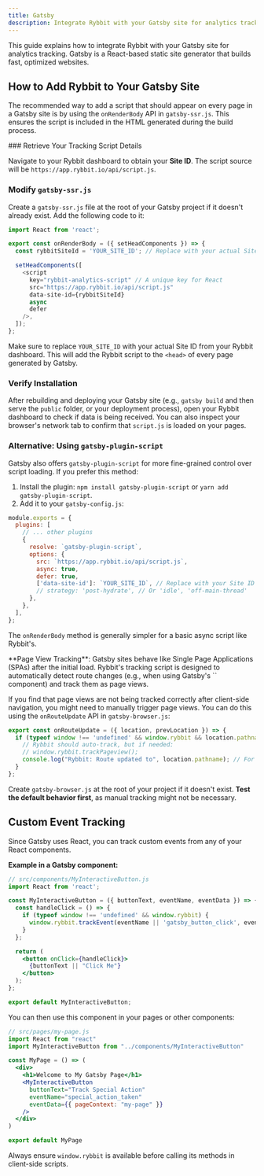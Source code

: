 ```yaml
---
title: Gatsby
description: Integrate Rybbit with your Gatsby site for analytics tracking
---
```




This guide explains how to integrate Rybbit with your Gatsby site for analytics tracking. Gatsby is a React-based static site generator that builds fast, optimized websites.

## How to Add Rybbit to Your Gatsby Site

The recommended way to add a script that should appear on every page in a Gatsby site is by using the `onRenderBody` API in `gatsby-ssr.js`. This ensures the script is included in the HTML generated during the build process.

<Steps>
### Retrieve Your Tracking Script Details

Navigate to your Rybbit dashboard to obtain your **Site ID**. The script source will be `https://app.rybbit.io/api/script.js`.

### Modify `gatsby-ssr.js`

Create a `gatsby-ssr.js` file at the root of your Gatsby project if it doesn't already exist. Add the following code to it:

```javascript filename="gatsby-ssr.js"
import React from 'react';

export const onRenderBody = ({ setHeadComponents }) => {
  const rybbitSiteId = 'YOUR_SITE_ID'; // Replace with your actual Site ID

  setHeadComponents([
    <script
      key="rybbit-analytics-script" // A unique key for React
      src="https://app.rybbit.io/api/script.js"
      data-site-id={rybbitSiteId}
      async
      defer
    />,
  ]);
};
```
Make sure to replace `YOUR_SITE_ID` with your actual Site ID from your Rybbit dashboard. This will add the Rybbit script to the `<head>` of every page generated by Gatsby.

### Verify Installation

After rebuilding and deploying your Gatsby site (e.g., `gatsby build` and then serve the `public` folder, or your deployment process), open your Rybbit dashboard to check if data is being received. You can also inspect your browser's network tab to confirm that `script.js` is loaded on your pages.
</Steps>

### Alternative: Using `gatsby-plugin-script`

Gatsby also offers `gatsby-plugin-script` for more fine-grained control over script loading. If you prefer this method:

1.  Install the plugin: `npm install gatsby-plugin-script` or `yarn add gatsby-plugin-script`.
2.  Add it to your `gatsby-config.js`:

```javascript filename="gatsby-config.js"
module.exports = {
  plugins: [
    // ... other plugins
    {
      resolve: `gatsby-plugin-script`,
      options: {
        src: `https://app.rybbit.io/api/script.js`,
        async: true,
        defer: true,
        ['data-site-id']: `YOUR_SITE_ID`, // Replace with your Site ID
        // strategy: 'post-hydrate', // Or 'idle', 'off-main-thread'
      },
    },
  ],
};
```
The `onRenderBody` method is generally simpler for a basic async script like Rybbit's.

<Callout type="info">
  **Page View Tracking**: Gatsby sites behave like Single Page Applications (SPAs) after the initial load. Rybbit's tracking script is designed to automatically detect route changes (e.g., when using Gatsby's `<Link>` component) and track them as page views.

  If you find that page views are not being tracked correctly after client-side navigation, you might need to manually trigger page views. You can do this using the `onRouteUpdate` API in `gatsby-browser.js`:

  ```javascript filename="gatsby-browser.js"
  export const onRouteUpdate = ({ location, prevLocation }) => {
    if (typeof window !== 'undefined' && window.rybbit && location.pathname !== prevLocation?.pathname) {
      // Rybbit should auto-track, but if needed:
      // window.rybbit.trackPageview();
      console.log("Rybbit: Route updated to", location.pathname); // For debugging
    }
  };
  ```
  Create `gatsby-browser.js` at the root of your project if it doesn't exist. **Test the default behavior first**, as manual tracking might not be necessary.
</Callout>

## Custom Event Tracking

Since Gatsby uses React, you can track custom events from any of your React components.

**Example in a Gatsby component:**
```jsx
// src/components/MyInteractiveButton.js
import React from 'react';

const MyInteractiveButton = ({ buttonText, eventName, eventData }) => {
  const handleClick = () => {
    if (typeof window !== 'undefined' && window.rybbit) {
      window.rybbit.trackEvent(eventName || 'gatsby_button_click', eventData || {});
    }
  };

  return (
    <button onClick={handleClick}>
      {buttonText || "Click Me"}
    </button>
  );
};

export default MyInteractiveButton;
```
You can then use this component in your pages or other components:
```jsx
// src/pages/my-page.js
import React from "react"
import MyInteractiveButton from "../components/MyInteractiveButton"

const MyPage = () => (
  <div>
    <h1>Welcome to My Gatsby Page</h1>
    <MyInteractiveButton
      buttonText="Track Special Action"
      eventName="special_action_taken"
      eventData={{ pageContext: "my-page" }}
    />
  </div>
)

export default MyPage
```

Always ensure `window.rybbit` is available before calling its methods in client-side scripts.
